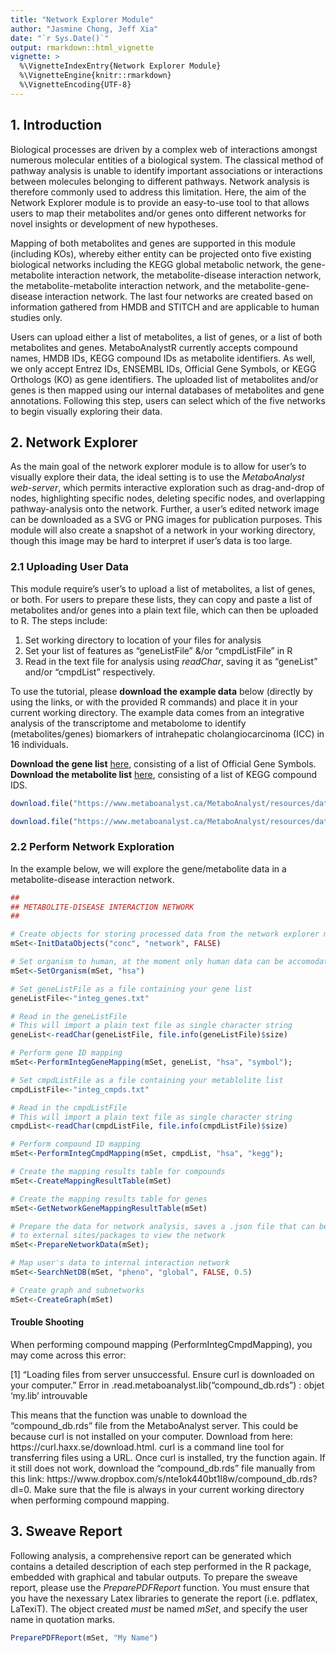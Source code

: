 ```yaml
---
title: "Network Explorer Module"
author: "Jasmine Chong, Jeff Xia"
date: "`r Sys.Date()`"
output: rmarkdown::html_vignette
vignette: >
  %\VignetteIndexEntry{Network Explorer Module}
  %\VignetteEngine{knitr::rmarkdown}
  %\VignetteEncoding{UTF-8}
---
```


## 1. Introduction 

Biological processes are driven by a complex web of interactions amongst numerous molecular entities of a biological system. The classical method of pathway analysis is unable to identify important associations or interactions between molecules belonging to different pathways. Network analysis is therefore commonly used to address this limitation. Here, the aim of the Network Explorer module is to provide an easy-to-use tool to that allows users to map their metabolites and/or genes onto different networks for novel insights or development of new hypotheses.

Mapping of both  metabolites and genes are supported in this module (including KOs), whereby either entity can be projected onto five existing biological networks including the KEGG global metabolic network, the gene-metabolite interaction network, the metabolite-disease interaction network, the metabolite-metabolite interaction network, and the metabolite-gene-disease interaction network. The last four networks are created based on information gathered from HMDB and STITCH and are applicable to human studies only. 

Users can upload either a list of metabolites, a list of genes, or a list of both metabolites and genes. MetaboAnalystR currently accepts compound names, HMDB IDs, KEGG compound IDs as metabolite identifiers. As well, we only accept Entrez IDs, ENSEMBL IDs, Official Gene Symbols, or KEGG Orthologs (KO) as gene identifiers. The uploaded list of metabolites and/or genes is then mapped using our internal databases of metabolites and gene annotations. Following this step, users can select which of the five networks to begin visually exploring their data.

## 2. Network Explorer

As the main goal of the network explorer module is to allow for user's to visually explore their data, the ideal setting is to use the *MetaboAnalyst web-server*, which permits interactive exploration such as drag-and-drop of nodes, highlighting specific nodes, deleting specific nodes, and overlapping pathway-analysis onto the network. Further, a user's edited network image can be downloaded as a SVG or PNG images for publication purposes. This module will also create a snapshot of a network in your working directory, though this image may be hard to interpret if user's data is too large. 

### 2.1 Uploading User Data

This module require's user's to upload a list of metabolites, a list of genes, or both. For users to prepare these lists, they can copy and paste a list of metabolites and/or genes into a plain text file, which can then be uploaded to R. The steps include:

1) Set working directory to location of your files for analysis
2) Set your list of features as "geneListFile"  &/or "cmpdListFile" in R
3) Read in the text file for analysis using *readChar*, saving it as "geneList" and/or "cmpdList" respectively.

To use the tutorial, please **download the example data** below (directly by using the links, or with the provided R commands) and place it in your current working directory. The example data comes from an integrative analysis of the transcriptome and metabolome to identify (metabolites/genes) biomarkers of intrahepatic cholangiocarcinoma (ICC) in 16 individuals. 

**Download the gene list** [here](https://www.metaboanalyst.ca/MetaboAnalyst/resources/data/integ_genes.txt), consisting of a list of Official Gene Symbols.
**Download the metabolite list** [here](https://www.metaboanalyst.ca/MetaboAnalyst/resources/data/integ_cmpds.txt), consisting of a list of KEGG compound IDS. 

```r

download.file("https://www.metaboanalyst.ca/MetaboAnalyst/resources/data/integ_genes.txt", "integ_genes.txt", "curl")

download.file("https://www.metaboanalyst.ca/MetaboAnalyst/resources/data/integ_cmpds.txt", "integ_cmpds.txt", "curl")

```

### 2.2 Perform Network Exploration

In the example below, we will explore the gene/metabolite data in a metabolite-disease interaction network. 

```r
##
## METABOLITE-DISEASE INTERACTION NETWORK
##

# Create objects for storing processed data from the network explorer module
mSet<-InitDataObjects("conc", "network", FALSE)

# Set organism to human, at the moment only human data can be accomodated
mSet<-SetOrganism(mSet, "hsa")

# Set geneListFile as a file containing your gene list
geneListFile<-"integ_genes.txt"

# Read in the geneListFile
# This will import a plain text file as single character string
geneList<-readChar(geneListFile, file.info(geneListFile)$size)

# Perform gene ID mapping
mSet<-PerformIntegGeneMapping(mSet, geneList, "hsa", "symbol");

# Set cmpdListFile as a file containing your metablolite list
cmpdListFile<-"integ_cmpds.txt"

# Read in the cmpdListFile
# This will import a plain text file as single character string
cmpdList<-readChar(cmpdListFile, file.info(cmpdListFile)$size)

# Perform compound ID mapping
mSet<-PerformIntegCmpdMapping(mSet, cmpdList, "hsa", "kegg");

# Create the mapping results table for compounds
mSet<-CreateMappingResultTable(mSet)

# Create the mapping results table for genes
mSet<-GetNetworkGeneMappingResultTable(mSet)

# Prepare the data for network analysis, saves a .json file that can be uploaded
# to external sites/packages to view the network
mSet<-PrepareNetworkData(mSet);

# Map user's data to internal interaction network
mSet<-SearchNetDB(mSet, "pheno", "global", FALSE, 0.5)

# Create graph and subnetworks
mSet<-CreateGraph(mSet)

```

#### Trouble Shooting

When performing compound mapping (PerformIntegCmpdMapping), you may come across this error:

[1] "Loading files from server unsuccessful. Ensure curl is downloaded on your computer."
Error in .read.metaboanalyst.lib("compound_db.rds") : 
  objet 'my.lib' introuvable
  
This means that the function was unable to download the "compound_db.rds" file from the MetaboAnalyst server. This could be because curl is not installed on your computer. Download from here: https://curl.haxx.se/download.html. curl is a command line tool for transferring files using a URL. Once curl is installed, try the function again. If it still does not work, download the "compound_db.rds" file manually from this link: https://www.dropbox.com/s/nte1ok440bt1l8w/compound_db.rds?dl=0. Make sure that the file is always in your current working directory when performing compound mapping.

## 3. Sweave Report

Following analysis, a comprehensive report can be generated which contains a detailed description of each step performed in the R package, embedded with graphical and tabular outputs. To prepare the sweave report, please use the *PreparePDFReport* function. You must ensure that you have the nexessary Latex libraries to generate the report (i.e. pdflatex, LaTexiT). The object created *must* be named *mSet*, and specify the user name in quotation marks. 

```r
PreparePDFReport(mSet, "My Name")
```

